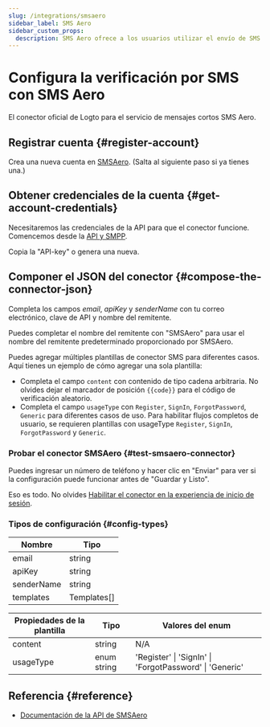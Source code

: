 ```yaml
---
slug: /integrations/smsaero
sidebar_label: SMS Aero
sidebar_custom_props:
  description: SMS Aero ofrece a los usuarios utilizar el envío de SMS en 5 minutos sin necesidad de ver el contrato. A los desarrolladores se les ofrece una API conveniente con clases accesibles y soporte de chat 24x7.
---
```



# Configura la verificación por SMS con SMS Aero

El conector oficial de Logto para el servicio de mensajes cortos SMS Aero.

<GuideTip />

## Registrar cuenta \{#register-account}

Crea una nueva cuenta en [SMSAero](https://smsaero.ru/). (Salta al siguiente paso si ya tienes una.)

## Obtener credenciales de la cuenta \{#get-account-credentials}

Necesitaremos las credenciales de la API para que el conector funcione. Comencemos desde
la [API y SMPP](https://smsaero.ru/cabinet/settings/apikey/).

Copia la "API-key" o genera una nueva.

## Componer el JSON del conector \{#compose-the-connector-json}

Completa los campos _email_, _apiKey_ y _senderName_ con tu correo electrónico, clave de API y nombre del remitente.

Puedes completar el nombre del remitente con "SMSAero" para usar el nombre del remitente predeterminado proporcionado por SMSAero.

Puedes agregar múltiples plantillas de conector SMS para diferentes casos. Aquí tienes un ejemplo de cómo agregar una sola plantilla:

- Completa el campo `content` con contenido de tipo cadena arbitraria. No olvides dejar el marcador de posición `{{code}}` para
  el código de verificación aleatorio.
- Completa el campo `usageType` con `Register`, `SignIn`, `ForgotPassword`, `Generic` para diferentes casos de uso.
  Para habilitar flujos completos de usuario, se requieren plantillas con usageType `Register`, `SignIn`, `ForgotPassword` y `Generic`.

### Probar el conector SMSAero \{#test-smsaero-connector}

Puedes ingresar un número de teléfono y hacer clic en "Enviar" para ver si la configuración puede funcionar antes de "Guardar y Listo".

Eso es todo. No olvides
[Habilitar el conector en la experiencia de inicio de sesión](/connectors/sms-connectors/#enable-phone-number-sign-up-or-sign-in).

### Tipos de configuración \{#config-types}

| Nombre     | Tipo        |
| ---------- | ----------- |
| email      | string      |
| apiKey     | string      |
| senderName | string      |
| templates  | Templates[] |

| Propiedades de la plantilla | Tipo        | Valores del enum                                      |
| --------------------------- | ----------- | ----------------------------------------------------- |
| content                     | string      | N/A                                                   |
| usageType                   | enum string | 'Register' \| 'SignIn' \| 'ForgotPassword' \| 'Generic' |

## Referencia \{#reference}

- [Documentación de la API de SMSAero](https://smsaero.ru/integration/documentation/api/)